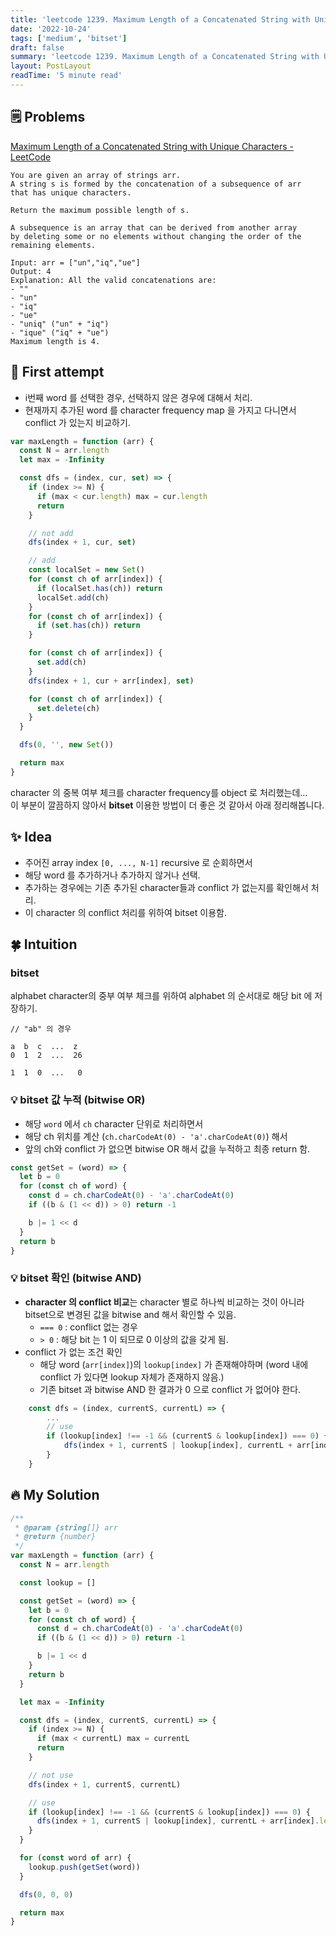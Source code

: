 ```yaml
---
title: 'leetcode 1239. Maximum Length of a Concatenated String with Unique Characters | medium | bitset | javascript'
date: '2022-10-24'
tags: ['medium', 'bitset']
draft: false
summary: 'leetcode 1239. Maximum Length of a Concatenated String with Unique Characters | medium | bitset | javascript'
layout: PostLayout
readTime: '5 minute read'
---
```


## 🗒️ Problems

[Maximum Length of a Concatenated String with Unique Characters - LeetCode](https://leetcode.com/problems/maximum-length-of-a-concatenated-string-with-unique-characters/)

```
You are given an array of strings arr.
A string s is formed by the concatenation of a subsequence of arr
that has unique characters.

Return the maximum possible length of s.

A subsequence is an array that can be derived from another array
by deleting some or no elements without changing the order of the remaining elements.
```

```
Input: arr = ["un","iq","ue"]
Output: 4
Explanation: All the valid concatenations are:
- ""
- "un"
- "iq"
- "ue"
- "uniq" ("un" + "iq")
- "ique" ("iq" + "ue")
Maximum length is 4.
```

## 🤔 First attempt

- i번째 word 를 선택한 경우, 선택하지 않은 경우에 대해서 처리.
- 현재까지 추가된 word 를 character frequency map 을 가지고 다니면서 conflict 가 있는지 비교하기.

```javascript
var maxLength = function (arr) {
  const N = arr.length
  let max = -Infinity

  const dfs = (index, cur, set) => {
    if (index >= N) {
      if (max < cur.length) max = cur.length
      return
    }

    // not add
    dfs(index + 1, cur, set)

    // add
    const localSet = new Set()
    for (const ch of arr[index]) {
      if (localSet.has(ch)) return
      localSet.add(ch)
    }
    for (const ch of arr[index]) {
      if (set.has(ch)) return
    }

    for (const ch of arr[index]) {
      set.add(ch)
    }
    dfs(index + 1, cur + arr[index], set)

    for (const ch of arr[index]) {
      set.delete(ch)
    }
  }

  dfs(0, '', new Set())

  return max
}
```

character 의 중복 여부 체크를 character frequency를 object 로 처리했는데... <br />
이 부분이 깔끔하지 않아서 **bitset** 이용한 방법이 더 좋은 것 같아서 아래 정리해봅니다.

## ✨ Idea

- 주어진 array index `[0, ..., N-1]` recursive 로 순회하면서
- 해당 word 를 추가하거나 추가하지 않거나 선택.
- 추가하는 경우에는 기존 추가된 character들과 conflict 가 없는지를 확인해서 처리.
- 이 character 의 conflict 처리를 위하여 bitset 이용함.

## 🍀 Intuition

### bitset

alphabet character의 중부 여부 체크를 위하여 alphabet 의 순서대로 해당 bit 에 저장하기.

```
// "ab" 의 경우

a  b  c  ...  z
0  1  2  ...  26

1  1  0  ...   0
```

### 💡 bitset 값 누적 (bitwise OR)

- 해당 `word` 에서 `ch` character 단위로 처리하면서
- 해당 ch 위치를 계산 (`ch.charCodeAt(0) - 'a'.charCodeAt(0)`) 해서
- 앞의 ch와 conflict 가 없으면 bitwise OR 해서 값을 누적하고 최종 return 함.

```javascript
const getSet = (word) => {
  let b = 0
  for (const ch of word) {
    const d = ch.charCodeAt(0) - 'a'.charCodeAt(0)
    if ((b & (1 << d)) > 0) return -1

    b |= 1 << d
  }
  return b
}
```

### 💡 bitset 확인 (bitwise AND)

- **character 의 conflict 비교**는 character 별로 하나씩 비교하는 것이 아니라 bitset으로 변경된 값을 bitwise and 해서 확인할 수 있음.
  - `=== 0` : conflict 없는 경우
  - `> 0` : 해당 bit 는 1 이 되므로 0 이상의 값을 갖게 됨.
- conflict 가 없는 조건 확인
  - 해당 word (`arr[index]`)의 `lookup[index]` 가 존재해야하며 (word 내에 conflict 가 있다면 lookup 자체가 존재하지 않음.)
  - 기존 bitset 과 bitwise AND 한 결과가 0 으로 conflict 가 없어야 한다.

```javascript
    const dfs = (index, currentS, currentL) => {
        ...
        // use
        if (lookup[index] !== -1 && (currentS & lookup[index]) === 0) {
            dfs(index + 1, currentS | lookup[index], currentL + arr[index].length)
        }
    }
```

## 🔥 My Solution

```javascript
/**
 * @param {string[]} arr
 * @return {number}
 */
var maxLength = function (arr) {
  const N = arr.length

  const lookup = []

  const getSet = (word) => {
    let b = 0
    for (const ch of word) {
      const d = ch.charCodeAt(0) - 'a'.charCodeAt(0)
      if ((b & (1 << d)) > 0) return -1

      b |= 1 << d
    }
    return b
  }

  let max = -Infinity

  const dfs = (index, currentS, currentL) => {
    if (index >= N) {
      if (max < currentL) max = currentL
      return
    }

    // not use
    dfs(index + 1, currentS, currentL)

    // use
    if (lookup[index] !== -1 && (currentS & lookup[index]) === 0) {
      dfs(index + 1, currentS | lookup[index], currentL + arr[index].length)
    }
  }

  for (const word of arr) {
    lookup.push(getSet(word))
  }

  dfs(0, 0, 0)

  return max
}
```
